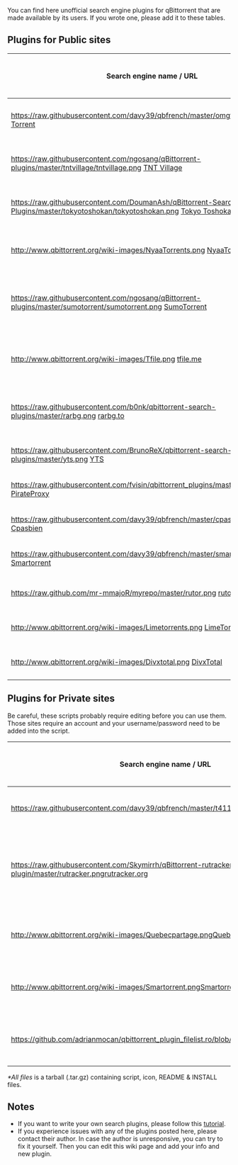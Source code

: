 You can find here unofficial search engine plugins for qBittorrent that are made available by its users. If you wrote one, please add it to these tables.

== Plugins for Public sites ==

{|
|-
!  Search engine name / URL
!  Plugin author name / e-mail
!  Version
!  Last update date
!  Download link
!  Comment
|-
| [[https://raw.githubusercontent.com/davy39/qbfrench/master/omgtorrent.png]]
[http://www.omgtorrent.com/ OMG Torrent]
| davy39(at) hmamail(dot)com
| 1.00
| ?
| [https://raw.githubusercontent.com/davy39/qbfrench/master/omgtorrent.py Download]
| Doesn't work with Python3
|-
| [[https://raw.githubusercontent.com/ngosang/qBittorrent-plugins/master/tntvillage/tntvillage.png]] [http://www.tntvillage.scambioetico.org/?releaselist TNT Village]
| ngosang(at) hotmail(dot)es
| 1.00
| September 17 2015
| [https://github.com/ngosang/qBittorrent-plugins Download]
| Python2 & Python3 supported
|-
| [[https://raw.githubusercontent.com/DoumanAsh/qBittorrent-Search-Plugins/master/tokyotoshokan/tokyotoshokan.png]] [http://tokyotosho.info/index.php Tokyo Toshokan]
| custparasite(at) gmx(dot)se
| 2.0
| Sep 24 2015
| [https://raw.githubusercontent.com/DoumanAsh/qBittorrent-Search-Plugins/master/tokyotoshokan/tokyotoshokan.py Download]
| Python2 & Python3 supported
|-
| [[http://www.qbittorrent.org/wiki-images/NyaaTorrents.png]] [http://www.nyaa.se/ NyaaTorrents]
| yukariin(at) yandex(dot)ru
| 2.28
| Mar 17 2016
| [https://raw.githubusercontent.com/Yukariin/qBittorrent-Search-Plugins/master/nyaatorrents.py Download]
| Python2 & Python3 supported
|-
| [[https://raw.githubusercontent.com/ngosang/qBittorrent-plugins/master/sumotorrent/sumotorrent.png]] [https://www.sumotorrent.sx/ SumoTorrent]
| ngosang(at) hotmail(dot)es
| 1.3
| Sep 25 2015
| [https://github.com/ngosang/qBittorrent-plugins Download]
| Python2 & Python3 supported. qBittorrent 3.3.0+
|-
| [[http://www.qbittorrent.org/wiki-images/Tfile.png]] [http://tfile.me/ tfile.me]
| bnagaev(at) gmail(dot)com, danerde(at) gmail(dot)com
| 2.03
| Dec 13 2015
| [https://raw.githubusercontent.com/starius/qbittorrent-plugins/master/tfile_me.py Download]
| Python2 & Python3 supported 
|-
| [[https://raw.githubusercontent.com/b0nk/qbittorrent-search-plugins/master/rarbg.png]] [https://rarbg.to/ rarbg.to]
| fsantos.pt (at) hotmail (dot) com
| 1.00
| Apr 17 2016
| [https://github.com/b0nk/qbittorrent-search-plugins/raw/master/rarbg.py Download]
| Python2 supported / Python3 untested
|-
| [[https://raw.githubusercontent.com/BrunoReX/qbittorrent-search-plugins/master/yts.png]] [http://yts.re/ YTS]
| brunorex(at) gmail(dot).com
| 1.0
| Oct 8 2014
| [https://raw.githubusercontent.com/BrunoReX/qbittorrent-search-plugins/master/yts.py Download]
| Outdated
|-
| [[https://raw.githubusercontent.com/fvisin/qbittorrent_plugins/master/pirateproxy.png]] [http://pirateproxy.bz/ PirateProxy]
| fab(at) gnux(dot)info
| 1.53
| Sept 30 2014
| [https://raw.githubusercontent.com/fvisin/qbittorrent_plugins/master/pirateproxy.py Download]
| Outdated
|-
| [[https://raw.githubusercontent.com/davy39/qbfrench/master/cpasbien.png]] [http://www.cpasbien.pw/ Cpasbien]
| davy39(at) hmamail(dot)com
| 1.0
| May 29 2014
| [https://raw.githubusercontent.com/davy39/qbfrench/master/cpasbien.py Download]
| Outdated
|-
| [[https://raw.githubusercontent.com/davy39/qbfrench/master/smartorrent.png]] [http://smartorrent.com Smartorrent]
| davy39(at) hmamail(dot)com
| 1.0
| May 29 2014
| [https://raw.githubusercontent.com/davy39/qbfrench/master/smartorrent.py Download]
| Outdated
|-
| [[https://raw.github.com/mr-mmajoR/myrepo/master/rutor.png]] [http://rutor.org/ rutor.org]
| mmajor(at) yandex(dot)ru
| 1.20
| May 24 2015
| [https://raw.githubusercontent.com/kmlebedev/myrepo/master/rutor.py Download]
| Outdated
|-
| [[http://www.qbittorrent.org/wiki-images/Limetorrents.png]] [https://www.limetorrents.cc/ LimeTorrents]
| richard(at) richardurban(dot)de
| 1.01
| Feb 02 2013
| [https://raw.github.com/richardurban/qBittorrent-Search-Plugins/master/limetorrents.py Download]
| Outdated
|-
| [[http://www.qbittorrent.org/wiki-images/Divxtotal.png]] [http://divxtotal.com/ DivxTotal]
| hazuki.shiro(at) gmail(dot)com
| 1.2
| Nov 13 2011
| [https://raw.github.com/cdumez/qBittorrent-Search-Plugins/master/divxtotal.py Download]
| Outdated
|}

== Plugins for Private sites ==

Be careful, these scripts probably require editing before you can use them. Those sites require an account and your username/password need to be added into the script.

{|
|-
!  Search engine name / URL
!  Plugin author name / e-mail
!  Version
!  Last update date
!  Download link
!  Comment
|-
|[[https://raw.githubusercontent.com/davy39/qbfrench/master/t411.png]][http://www.t411.me T411]
|davy39(at) hmamail(dot)com
|1.0
|May 29 2014
|[https://raw.githubusercontent.com/davy39/qbfrench/master/t411.py Script only] / [https://github.com/davy39/qbfrench/wiki README]*
|
|-
|[[https://raw.githubusercontent.com/Skymirrh/qBittorrent-rutracker-plugin/master/rutracker.png]][http://rutracker.org/ rutracker.org]
|skymirrh(at) skymirrh(dot)net
|1.04
|November 21 2015
|[https://github.com/Skymirrh/qBittorrent-rutracker-plugin Download]
|Python2 & Python3 supported. Tested with qBittorrent 3.3.1.
|-
|[[http://www.qbittorrent.org/wiki-images/Quebecpartage.png]][http://www.quebec-partage.com/ Quebec-Partage]
|sinusnco(at) gmail(dot)com
|1.0
|Jan 19 2011
|[http://qbt-extrasearch.svn.sourceforge.net/viewvc/qbt-extrasearch/trunk/quebecpartage_com/quebecpartage.py Script only] / [http://sourceforge.net/projects/qbt-extrasearch/files/quebecpartage_com-1.0.tar.gz/download All files]*
|Tested with qBittorrent >= 2.6.3
|-
|[[http://www.qbittorrent.org/wiki-images/Smartorrent.png]][http://smartorrent.com/ Smartorrent]
|sinusnco(at) gmail(dot)com
|1.0
|Jan 18 2011
|[http://qbt-extrasearch.svn.sourceforge.net/viewvc/qbt-extrasearch/trunk/smartorrent_com/smartorrent.py Script only] / [http://sourceforge.net/projects/qbt-extrasearch/files/smartorrent_com-1.0.tar.gz/download All files]*
|Tested with qBittorrent >= 2.6.3
|-
|[[https://github.com/adrianmocan/qbittorrent_plugin_filelist.ro/blob/master/favicon.png]][http://filelist.ro/ FileList]
|adrian.mocan(at) gmail(dot)com
|1.0
|Jun 07 2015
|[https://github.com/adrianmocan/qbittorrent_plugin_filelist.ro/blob/master/filelist_ro/filelist.py Script only] / [https://github.com/adrianmocan/qbittorrent_plugin_filelist.ro/blob/master/filelist_ro.zip All files]*
|Tested with qBittorrent >= 3.1.9
|}
''*All files'' is a tarball (.tar.gz) containing script, icon, README & INSTALL files.

== Notes ==
* If you want to write your own search plugins, please follow this [[How-to-write-a-search-plugin|tutorial]].
* If you experience issues with any of the plugins posted here, please contact their author. In case the author is unresponsive, you can try to fix it yourself. Then you can edit this wiki page and add your info and new plugin.